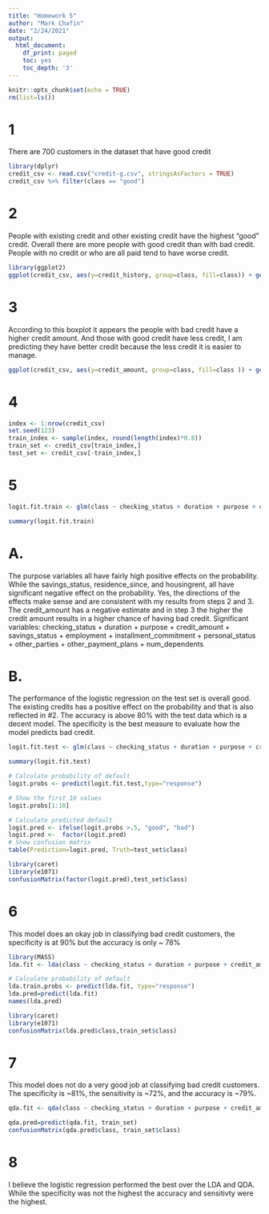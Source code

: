 ```yaml
---
title: "Homework 5"
author: "Mark Chafin"
date: "2/24/2021"
output: 
  html_document:
    df_print: paged
    toc: yes
    toc_depth: '3'
---
```


```r
knitr::opts_chunk$set(echo = TRUE)
rm(list=ls())
```

# 1

There are 700 customers in the dataset that have good credit

```r
library(dplyr)
credit_csv <- read.csv("credit-g.csv", stringsAsFactors = TRUE)
credit_csv %>% filter(class == "good")

```

# 2
People with existing credit and other existing credit have the highest "good" credit. Overall there are more people with good credit than with bad credit. People with no credit or who are all paid tend to have worse credit.
```r
library(ggplot2)
ggplot(credit_csv, aes(y=credit_history, group=class, fill=class)) + geom_bar(color="Black", position=position_dodge()) + xlab("Credit History") + ylab("Number of Customers") + ggtitle("Distribution of Credit History Grouped by Class")
```


# 3
According to this boxplot it appears the people with bad credit have a higher credit amount. And those with good credit have less credit, I am predicting they have better credit because the less credit it is easier to manage.
```r
ggplot(credit_csv, aes(y=credit_amount, group=class, fill=class )) + geom_boxplot(position=position_dodge())
```

# 4
```r
index <- 1:nrow(credit_csv)
set.seed(123)
train_index <- sample(index, round(length(index)*0.8))
train_set <- credit_csv[train_index,]
test_set <- credit_csv[-train_index,]
```

# 5
```r
logit.fit.train <- glm(class ~ checking_status + duration + purpose + credit_amount + savings_status + employment + installment_commitment + personal_status + other_parties + residence_since + property_magnitude + age + other_payment_plans + housing + existing_credits + job + num_dependents + own_telephone + foreign_worker, family = binomial(link = 'logit'), data = train_set)

summary(logit.fit.train)
```
# A.
The purpose variables all have fairly high positive effects on the probability. While the savings_status, residence_since, and housingrent, all have significant negative effect on the probability. Yes, the directions of the effects make sense and are consistent with my results from steps 2 and 3. The credit_amount has a negative estimate and in step 3 the higher the credit amount results in a higher chance of having bad credit.
Significant variables: checking_status + duration + purpose + credit_amount + savings_status + employment + installment_commitment + personal_status + other_parties + other_payment_plans + num_dependents



# B.
The performance of the logistic regression on the test set is overall good. The existing credits has a positive effect on the probability and that is also reflected in #2. The accuracy is above 80% with the test data which is a decent model. The specificity is the best measure to evaluate how the model predicts bad credit.



```r
logit.fit.test <- glm(class ~ checking_status + duration + purpose + credit_amount + savings_status + employment + installment_commitment + personal_status + other_parties + residence_since + property_magnitude + age + other_payment_plans + housing + existing_credits + job + num_dependents + own_telephone + foreign_worker, family = binomial(link = 'logit'), data = test_set)

summary(logit.fit.test)
```




```r
# Calculate probability of default
logit.probs <- predict(logit.fit.test,type="response")

# Show the first 10 values
logit.probs[1:10]
```
```r
# Calculate predicted default
logit.pred <- ifelse(logit.probs >.5, "good", "bad")
logit.pred <-  factor(logit.pred)
# Show confusion matrix
table(Prediction=logit.pred, Truth=test_set$class)
```

```r
library(caret)
library(e1071)
confusionMatrix(factor(logit.pred),test_set$class)
```
# 6
This model does an okay job in classifying bad credit customers, the specificity is at 90% but the accuracy is only ~ 78%
```r
library(MASS)
lda.fit <- lda(class ~ checking_status + duration + purpose + credit_amount + savings_status + employment + installment_commitment + personal_status + other_parties + other_payment_plans + num_dependents, data = train_set)
```
```r
# Calculate probability of default
lda.train.probs <- predict(lda.fit, type="response")
lda.pred=predict(lda.fit)
names(lda.pred)
```


```r
library(caret)
library(e1071)
confusionMatrix(lda.pred$class,train_set$class)
```


# 7
This model does not do a very good job at classifying bad credit customers. The specificity is ~81%, the sensitivity is ~72%, and the accuracy is ~79%.

```r

qda.fit <- qda(class ~ checking_status + duration + purpose + credit_amount + savings_status + employment + installment_commitment + personal_status + other_parties + other_payment_plans + num_dependents, data = train_set)
```

```r
qda.pred=predict(qda.fit, train_set)
confusionMatrix(qda.pred$class, train_set$class)
```


# 8
I believe the logistic regression performed the best over the LDA and QDA. While the specificity was not the highest the accuracy and sensitivty were the highest.




